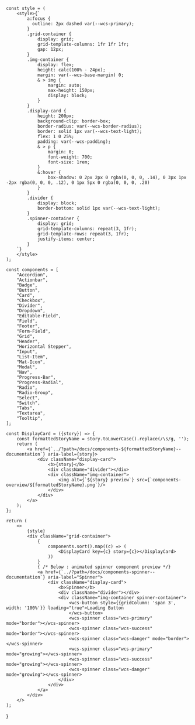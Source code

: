 
    const style = (
        <style>{`
            a:focus {
              outline: 2px dashed var(--wcs-primary);
            }
            .grid-container {
                display: grid;
                grid-template-columns: 1fr 1fr 1fr;
                gap: 12px;
            }
            .img-container {
                display: flex;
                height: calc(100% - 24px);
                margin: var(--wcs-base-margin) 0;
                & > img {
                    margin: auto;
                    max-height: 150px;
                    display: block;
                }
            }
            .display-card {
                height: 200px;
                background-clip: border-box;
                border-radius: var(--wcs-border-radius);
                border: solid 1px var(--wcs-text-light);
                flex: 1 0 25%;
                padding: var(--wcs-padding);
                & > p {
                    margin: 0;
                    font-weight: 700;
                    font-size: 1rem;
                }
                &:hover {
                    box-shadow: 0 2px 2px 0 rgba(0, 0, 0, .14), 0 3px 1px -2px rgba(0, 0, 0, .12), 0 1px 5px 0 rgba(0, 0, 0, .20)
                }
            }
            .divider {
                display: block;
                border-bottom: solid 1px var(--wcs-text-light);
            }
            .spinner-container {
                display: grid;
                grid-template-columns: repeat(3, 1fr);
                grid-template-rows: repeat(3, 1fr);
                justify-items: center;
            }
        `}
        </style>
    );

    const components = [
        "Accordion",
        "Actionbar",
        "Badge",
        "Button",
        "Card",
        "Checkbox",
        "Divider",
        "Dropdown",
        "Editable-Field",
        "Field",
        "Footer",
        "Form-Field",
        "Grid",
        "Header",
        "Horizontal Stepper",
        "Input",
        "List-Item",
        "Mat-Icon",
        "Modal",
        "Nav",
        "Progress-Bar",
        "Progress-Radial",
        "Radio",
        "Radio-Group",
        "Select",
        "Switch",
        "Tabs",
        "Textarea",
        "Tooltip",
    ];

    const DisplayCard = ({story}) => {
        const formattedStoryName = story.toLowerCase().replace(/\s/g, '');
        return (
            <a href={`../?path=/docs/components-${formattedStoryName}--documentation`} aria-label={story}>
                <div className="display-card">
                    <b>{story}</b>
                    <div className="divider"></div>
                    <div className="img-container">
                        <img alt={`${story} preview`} src={`components-overview/${formattedStoryName}.png`}/>
                    </div>
                </div>
            </a>
        );
    };

    return (
        <>
            {style}
            <div className="grid-container">
                {
                    components.sort().map((c) => (
                        <DisplayCard key={c} story={c}></DisplayCard>
                    ))
                }
                { /* Below : animated spinner component preview */}
                <a href={`../?path=/docs/components-spinner--documentation`} aria-label="Spinner">
                    <div className="display-card">
                        <b>Spinner</b>
                        <div className="divider"></div>
                        <div className="img-container spinner-container">
                            <wcs-button style={{gridColumn: 'span 3', width: '100%'}} loading="true">Loading Button
                            </wcs-button>
                            <wcs-spinner class="wcs-primary" mode="border"></wcs-spinner>
                            <wcs-spinner class="wcs-success" mode="border"></wcs-spinner>
                            <wcs-spinner class="wcs-danger" mode="border"></wcs-spinner>
                            <wcs-spinner class="wcs-primary" mode="growing"></wcs-spinner>
                            <wcs-spinner class="wcs-success" mode="growing"></wcs-spinner>
                            <wcs-spinner class="wcs-danger" mode="growing"></wcs-spinner>
                        </div>
                    </div>
                </a>
            </div>
        </>
    );
}
